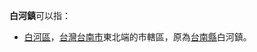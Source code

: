 '''白河鎮'''可以指：
{{PRC admin/disambig|41/03/25/107/000|62/12/26/103/000}}
* [[白河區|白河區]]，[[台灣|台灣]][[台南市|台南市]]東北端的市轄區，原為[[台南縣|台南縣]]白河鎮。
{{disambig|cat=三字中国镇名消歧义}}